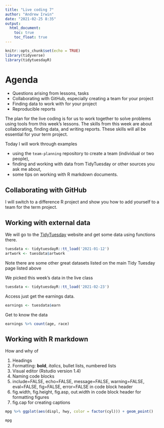 ```yaml
---
title: "Live coding 7"
author: "Andrew Irwin"
date: "2021-02-25 8:35"
output:
  html_document:
    toc: true
    toc_float: true
---
```


```r
knitr::opts_chunk$set(echo = TRUE)
library(tidyverse)
library(tidytuesdayR)
```

# Agenda

-   Questions arising from lessons, tasks
-   Collaborating with GitHub, especially creating a team for your project
-   Finding data to work with for your project
-   Reproducible reports

The plan for the live coding is for us to work together to solve problems using tools from this week's lessons. The skills from this week are about collaborating, finding data, and writing reports. These skills will all be essential for your term project.

Today I will work through examples

-   using the `team-planning` repository to create a team (individual or two people),
-   finding and working with data from TidyTuesday or other sources you ask me about,
-   some tips on working with R markdown documents.

## Collaborating with GitHub

I will switch to a difference R project and show you how to add yourself to a team for the term project.

## Working with external data

We will go to the [TidyTuesday](https://github.com/rfordatascience/tidytuesday) website and get some data using functions there.

```r
tuesdata <- tidytuesdayR::tt_load('2021-01-12')
artwork <- tuesdata$artwork
```

Note there are some other great datasets listed on the main Tidy Tuesday page listed above

We picked this week's data in the live class

```r
tuesdata <- tidytuesdayR::tt_load('2021-02-23')
```

Access just get the earnings data.

```r
earnings <- tuesdata$earn
```

Get to know the data

```r
earnings %>% count(age, race)
```

## Working with R markdown

How and why of

1.  Headings
2.  Formatting: **bold**, *italics*, bullet lists, numbered lists
3.  Visual editor (Rstudio version 1.4)
4.  Naming code blocks
5.  include=FALSE, echo=FALSE, message=FALSE, warning=FALSE, eval=FALSE, fig=FALSE, error=FALSE in code block header
6.  fig.width, fig.height, fig.asp, out.width in code block header for formatting figures
7.  fig.cap for creating captions

```r
mpg %>% ggplot(aes(displ, hwy, color = factor(cyl))) + geom_point()
```

```r
mpg

```
